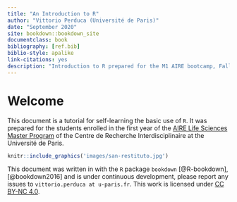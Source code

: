 ```yaml
--- 
title: "An Introduction to R"
author: "Vittorio Perduca (Université de Paris)"
date: "September 2020"
site: bookdown::bookdown_site
documentclass: book
bibliography: [ref.bib]
biblio-style: apalike
link-citations: yes
description: "Introduction to R prepared for the M1 AIRE bootcamp, Fall 2020, using the bookdown package."
---
```


# Welcome

This document is a tutorial for self-learning the basic use of `R`. It was prepared for the students enrolled in the first year of the [AIRE Life Sciences Master Program](https://www.cri-paris.org/en/education#04._aire-master) of the Centre de Recherche Interdisciplinaire at the Université de Paris. 

```r
knitr::include_graphics('images/san-restituto.jpg')
```

This document was written in with the `R` package `bookdown` [@R-bookdown], [@bookdown2016] and is under continuous development, please report any issues to `vittorio.perduca at u-paris.fr`. This work is licensed under [CC BY-NC 4.0](https://creativecommons.org/licenses/by-nc/4.0/).